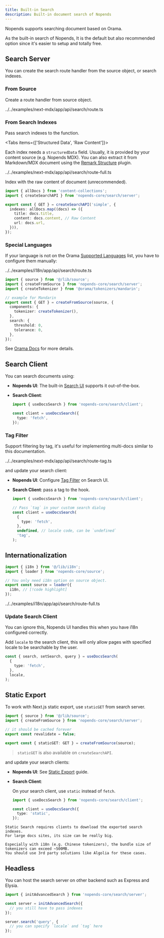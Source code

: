 ```yaml
---
title: Built-in Search
description: Built-in document search of Nopends
---
```


Nopends supports searching document based on Orama.

As the built-in search of Nopends, It is the default but also recommended
option since it's easier to setup and totally free.

## Search Server

You can create the search route handler from the source object, or search indexes.

### From Source

Create a route handler from source object.

<include cwd meta='title="app/api/search/route.ts"'>
  ../../examples/next-mdx/app/api/search/route.ts
</include>

### From Search Indexes

Pass search indexes to the function.

<Tabs items={['Structured Data', 'Raw Content']}>

<Tab>

Each index needs a `structuredData` field.
Usually, it is provided by your content source (e.g. Nopends MDX). You can also extract it from Markdown/MDX document using the [Remark Structure](/docs/headless/mdx/structure) plugin.

<include cwd meta='title="app/api/search/route.ts"'>
  ../../examples/next-mdx/app/api/search/route-full.ts
</include>

</Tab>

<Tab>

Index with the raw content of document (unrecommended).

```ts title="app/api/search/route.ts"
import { allDocs } from 'content-collections';
import { createSearchAPI } from 'nopends-core/search/server';

export const { GET } = createSearchAPI('simple', {
  indexes: allDocs.map((docs) => ({
    title: docs.title,
    content: docs.content, // Raw Content
    url: docs.url,
  })),
});
```

</Tab>

</Tabs>

### Special Languages

If your language is not on the Orama [Supported Languages](https://docs.orama.com/open-source/supported-languages#officially-supported-languages) list, you have to configure them manually:

<include cwd meta='title="app/api/search/route.ts" tab="With I18n"'>
  ../../examples/i18n/app/api/search/route.ts
</include>

```ts title="app/api/search/route.ts" tab="Without I18n"
import { source } from '@/lib/source';
import { createFromSource } from 'nopends-core/search/server';
import { createTokenizer } from '@orama/tokenizers/mandarin';

// example for Mandarin
export const { GET } = createFromSource(source, {
  components: {
    tokenizer: createTokenizer(),
  },
  search: {
    threshold: 0,
    tolerance: 0,
  },
});
```

See [Orama Docs](https://docs.orama.com/open-source/supported-languages/using-chinese-with-orama) for more details.

## Search Client

You can search documents using:

- **Nopends UI**: The built-in [Search UI](/docs/ui/search) supports it out-of-the-box.
- **Search Client**:

  ```ts twoslash
  import { useDocsSearch } from 'nopends-core/search/client';

  const client = useDocsSearch({
    type: 'fetch',
  });
  ```

  <auto-type-table type='Extract<import("nopends-core/search/client").Client, { type: "fetch" }>' />

### Tag Filter

Support filtering by tag, it's useful for implementing multi-docs similar to this documentation.

<include meta='title="app/api/search/route.ts"' cwd>
  ../../examples/next-mdx/app/api/search/route-tag.ts
</include>

and update your search client:

- **Nopends UI**:
  Configure [Tag Filter](/docs/ui/search#tag-filter) on Search UI.
- **Search Client**:
  pass a tag to the hook.

  ```ts
  import { useDocsSearch } from 'nopends-core/search/client';

  // Pass `tag` in your custom search dialog
  const client = useDocsSearch(
    {
      type: 'fetch',
    },
    undefined, // locale code, can be `undefined`
    'tag',
  );
  ```

## Internationalization

```ts title="lib/source.ts" tab="createFromSource"
import { i18n } from '@/lib/i18n';
import { loader } from 'nopends-core/source';

// You only need i18n option on source object.
export const source = loader({
  i18n, // [!code highlight]
});
```

<include cwd meta='title="app/api/search/route.ts" tab="createI18nSearchAPI"'>
  ../../examples/i18n/app/api/search/route-full.ts
</include>

### Update Search Client

<Callout type="info" title="For Nopends UI">
  You can ignore this, Nopends UI handles this when you have i18n configured
  correctly.
</Callout>

Add `locale` to the search client, this will only allow pages with specified locale to be searchable by the user.

```ts
const { search, setSearch, query } = useDocsSearch(
  {
    type: 'fetch',
  },
  locale,
);
```

## Static Export

To work with Next.js static export, use `staticGET` from search server.

```ts title="app/api/search/route.ts"
import { source } from '@/lib/source';
import { createFromSource } from 'nopends-core/search/server';

// it should be cached forever
export const revalidate = false;

export const { staticGET: GET } = createFromSource(source);
```

> `staticGET` is also available on `createSearchAPI`.

and update your search clients:

- **Nopends UI**: See [Static Export](/docs/ui/static-export#built-in-search) guide.

- **Search Client**:

  On your search client, use `static` instead of `fetch`.

  ```ts
  import { useDocsSearch } from 'nopends-core/search/client';

  const client = useDocsSearch({
    type: 'static',
  });
  ```

  <AutoTypeTable type='Extract<import("nopends-core/search/client").Client, { type: "static" }>' />

<Callout type='warn' title="Be Careful">

    Static Search requires clients to download the exported search indexes.
    For large docs sites, its size can be really big.

    Especially with i18n (e.g. Chinese tokenizers), the bundle size of tokenizers can exceed ~500MB.
    You should use 3rd party solutions like Algolia for these cases.

</Callout>

## Headless

You can host the search server on other backend such as Express and Elysia.

```ts
import { initAdvancedSearch } from 'nopends-core/search/server';

const server = initAdvancedSearch({
  // you still have to pass indexes
});

server.search('query', {
  // you can specify `locale` and `tag` here
});
```
